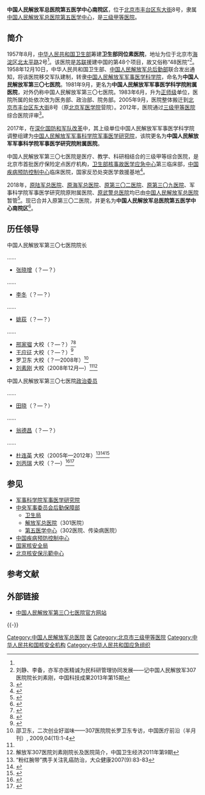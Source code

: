 {{Infobox PRCG
|color = darkgreen
|机构名称 = 中国人民解放军总医院第五医学中心南院区
|上级机构 = [[中国人民解放军总医院第五医学中心|中国人民解放军总医院第五医学中心]]
|机构类型 = 部队医院分院区<br />[[三级甲等医院|三级甲等医院]]
|军事级别 = |nocat
|标志1 = China Emblem PLA.svg
|标志1说明 = [[中国人民解放军军徽|中国人民解放军军徽]]
|职位1 = 院长
|人员1 = [[刘素刚|刘素刚]]
|衔级1 = 大校
|职位2 = [[政治委员|政治委员]]
|人员2 = [[刘丙瑞|刘丙瑞]]
|衔级2 = 大校
|职位3 = 
|人员3 =
|职位4 =
|人员4 =
|地址1 = [[北京市|北京市]][[丰台区|丰台区]][[东大街_(丰台)|东大街]]8号
|官网 = http://www.307hospital.com/ 
|时期1 = 1957–1958
|机构1 = <sup>[[中华人民共和国卫生部|卫生部]]</sup>'''卫生部同位素医院'''
|时期2 = 1958–1981
|机构2 = <sup>[[中国人民解放军军事医学科学院|军事医学科学院]]</sup>'''中国人民解放军第三〇七医院'''
|时期3 = 1981–2017
|机构3 = <sup>[[中国人民解放军军事医学科学院|军事医学科学院]]</sup>'''中国人民解放军军事医学科学院附属医院（中国人民解放军第三〇七医院）'''
}}

'''中国人民解放军总医院第五医学中心南院区'''，位于[[北京市|北京市]][[丰台区|丰台区]][[东大街_(丰台)|东大街]]8号，隶属[[中国人民解放军总医院第五医学中心|中国人民解放军总医院第五医学中心]]，是[[三级甲等医院|三级甲等医院]]。

== 简介 ==
1957年8月，[[中华人民共和国卫生部|中华人民共和国卫生部]]筹建'''卫生部同位素医院'''，地址为位于北京市[[海淀区|海淀区]][[北太平路_(北京)|北太平路]]2号<ref name="lishiyange" />。该医院是[[苏联|苏联]]援建中国的第48个项目，故又俗称“48医院”<ref name="liuli">刘静、李备，亦军亦医精诚为民科研管理协同发展——记中国人民解放军307医院院长刘素刚，中国科技成果2013年第15期</ref>。1958年12月10日，中华人民共和国卫生部、[[中国人民解放军总后勤部|中国人民解放军总后勤部]]联合发出通知，将该医院移交军队建制，转隶[[中国人民解放军军事医学科学院|中国人民解放军军事医学科学院]]，命名为'''中国人民解放军第三〇七医院'''。1981年9月，更名为'''中国人民解放军军事医学科学院附属医院'''，对外仍称中国人民解放军第三〇七医院。1983年6月，升为[[正师级|正师级]]单位，医院所属的处依次改为医务部、政治部、院务部。2005年9月，医院整体搬迁到[[北京市|北京市]][[丰台区|丰台区]][[东大街_(丰台)|东大街]]8号（原[[北京军医学院|北京军医学院]]营院）。2012年，医院通过[[三级甲等|三级甲等医院]]综合医院评审<ref name="lishiyange">{{Cite web|title=历史沿革|url=https://web.archive.org/web/20170520084500/http://www.307hospital.com/lsyg.jhtml|accessdate=2020-12-18|publisher=中国人民解放军307医院|archiveurl=https://web.archive.org/web/20170520084500/http://www.307hospital.com/lsyg.jhtml|archivedate=2017-05-20|dead-url=yes}}</ref>。

2017年，在[[深化国防和军队改革|深化国防和军队改革]]中，其上级单位中国人民解放军军事医学科学院调整组建为[[中国人民解放军军事科学院军事医学研究院|中国人民解放军军事科学院军事医学研究院]]，该院更名为'''中国人民解放军军事科学院军事医学研究院附属医院'''。

中国人民解放军第三〇七医院是医疗、教学、科研相结合的三级甲等综合医院，是北京市首批医疗保险定点医疗机构，[[卫生部核事故医学应急中心|卫生部核事故医学应急中心]]第三临床部，[[中国疾病预防控制中心|中国疾病预防控制中心]]临床医院，国家反恐处突医学救援基地<ref>{{Cite web|title=医院简介|url=http://www.307hospital.com/yyjjnew.jhtml#location|accessdate=2020-12-18|publisher=中国人民解放军307医院|archiveurl=https://archive.is/20160117033408/http://www.307hospital.com/yyjjnew.jhtml#location|archivedate=2016-01-17|dead-url=yes}}</ref>。

2018年，[[中国人民解放军总医院第七医学中心|原陆军总医院]]、[[中国人民解放军总医院第六医学中心|原海军总医院]]、[[中国人民解放军总医院第五医学中心|原第三〇二医院]]、[[中国人民解放军总医院第八医学中心|原第三〇九医院]]、军事科学院军事医学研究院原附属医院、[[中国人民武装警察部队总医院|原武警总医院]]均已由[[中国人民解放军总医院|中国人民解放军总医院]]暂管<ref>{{Cite web|title=官方披露：原陆军总医院等单位已由解放军总医院暂管|url=https://www.thepaper.cn/newsDetail_forward_2334813|date=2018-08-10|publisher=澎湃新闻|archiveurl=https://web.archive.org/web/20201129111531/https://www.thepaper.cn/newsDetail_forward_2334813|archivedate=2020-11-29|dead-url=no|accessdate=2018-08-10}}</ref>。现已合并入原第三〇二医院，并更名为'''中国人民解放军总医院第五医学中心南院区'''<ref>{{Cite web|title=军队医院更名继续，解放军总医院八个医学中心亮相|url=http://www.sohu.com/a/273558387_267160|date=2018-11-06|publisher=搜狐|archiveurl=https://web.archive.org/web/20200719220535/https://www.sohu.com/a/273558387_267160|archivedate=2020-07-19|dead-url=no|accessdate=2018-11-27}}</ref>。

== 历任领导 ==
{{col-begin}}
{{col-2}}
; 中国人民解放军第三〇七医院院长

……
* [[张晓增|张晓增]]（？—？）
……
* [[李冬|李冬]]（？—？）
……
* [[姚荻|姚荻]]（？—？）
……
* [[邢家骝|邢家骝]] 大校（？—？）<ref>{{Cite web|title=解放军307医院陈虎团队：血液病人的“守护神”|url=http://news.sina.com.cn/o/2015-07-19/205932124212.shtml|accessdate=2020-12-18|date=2015-07-19|publisher=新浪|archive-date=2018-09-28|archive-url=https://web.archive.org/web/20180928211449/http://news.sina.com.cn/o/2015-07-19/205932124212.shtml|dead-url=no}}</ref><ref>{{Cite web|title=访我国第一代临床核医学和放射医学知名专家邢家骝|url=http://news.sohu.com/20060910/n245254453.shtml|accessdate=2020-12-18|date=2006-09-10|publisher=搜狐|archive-date=2018-10-07|archive-url=https://web.archive.org/web/20181007005321/http://news.sohu.com/20060910/n245254453.shtml|dead-url=no}}</ref>
* [[王应征|王应征]] 大校（？—？）<ref>{{Cite web|title=应用新技术 患者受益多|url=http://www.gmw.cn/01gmrb/2000-09/19/GB/09%5E18548%5E0%5EGMC2-107.htm|accessdate=2020-12-18|date=2000-09-19|publisher=光明网|archive-date=2016-12-03|archive-url=https://web.archive.org/web/20161203060554/http://www.gmw.cn/01gmrb/2000-09/19/GB/09%5E18548%5E0%5EGMC2-107.htm|dead-url=no}}</ref>
* 罗卫东 大校（？—2008年）<ref>邵卫东，二次创业好滋味——307医院院长罗卫东专访，中国医疗前沿（半月刊）, 2009,04(11):1-4</ref>
* [[刘素刚|刘素刚]] 大校（2008年12月—）<ref name="liuli" /><ref>解放军307医院刘素刚院长及医院简介，中国卫生经济2011年第9期</ref>
{{col-2}}

; 中国人民解放军第三〇七医院[[政治委员|政治委员]]

……
* [[田晓|田晓]]（？—？）
……
* [[翁德昌|翁德昌]]（？—？）
……
* [[杜连英|杜连英]] 大校（2005年—2012年）<ref>“粉红腕带”携手关注乳癌防治，大众健康2007(9):83-83</ref><ref>{{Cite web|title=307医院贯彻落实科学发展观的一段经历|url=http://news.163.com/09/0516/07/59DTBVIK0001124J.html|accessdate=2020-12-18|date=2009-05-16|publisher=网易|archiveurl=https://web.archive.org/web/20161202235505/http://news.163.com/09/0516/07/59DTBVIK0001124J.html|archivedate=2016-12-02|dead-url=yes}}</ref><ref>{{Cite web|title=发扬党内民主 让权力在阳光下运行——访解放军307医院政委|url=http://cpc.people.com.cn/GB/117092/8210771.html|accessdate=2020-12-18|date=2008-10-22|publisher=人民网|archive-date=2016-12-02|archive-url=https://web.archive.org/web/20161202235015/http://cpc.people.com.cn/GB/117092/8210771.html|dead-url=no}}</ref>
* [[刘丙瑞|刘丙瑞]] 大校（？—）<ref>{{Cite web|title=307医院连续对口帮扶宁夏同心县人民医院15年让百姓实现“家门口看大病”|url=http://www.xinhuanet.com//mil/2016-04/01/c_128856574.htm|accessdate=2020-12-18|date=2016-04-01|publisher=新华网|archive-date=2019-10-16|archive-url=https://web.archive.org/web/20191016103711/http://www.xinhuanet.com/mil/2016-04/01/c_128856574.htm}}</ref><ref>{{Cite web|title=额尔古纳河畔的牵挂|url=http://scitech.people.com.cn/n/2014/0930/c1057-25763244.html|accessdate=2020-12-18|date=2014-09-30|publisher=人民网|archive-date=2018-09-30|archive-url=https://web.archive.org/web/20180930093944/http://scitech.people.com.cn/n/2014/0930/c1057-25763244.html|dead-url=no}}</ref>
{{col-end}}

== 参见 ==
* [[中国人民解放军军事科学院军事医学研究院|军事科学院军事医学研究院]]
* [[中央军事委员会后勤保障部|中央军事委员会后勤保障部]]
** [[中央军委后勤保障部卫生局|卫生局]]
** [[中国人民解放军总医院|解放军总医院]]（301医院）
** [[中国人民解放军总医院第五医学中心|第五医学中心]]（302医院、传染病医院）
* [[中国疾病预防控制中心|中国疾病预防控制中心]]
* [[国家核安全局|国家核安全局]]
* [[北京核安保示範中心|北京核安保示範中心]]

== 参考文献 ==
{{Reflist|30em}}

== 外部链接 ==
* [https://archive.is/20150411233554/http://www.307hospital.com/ 中国人民解放军第三〇七医院官方网站]

{{-}}
{{中华人民共和国核工业}}
{{Portal bar|中华人民共和国|医学|军事|核技术|北京}}

[[Category:中国人民解放军总医院|Category:中国人民解放军总医院]]
[[Category:中央军委驻北京市单位|医]]
[[Category:北京市三级甲等医院|Category:北京市三级甲等医院]]
[[Category:中华人民共和国核安全机构|Category:中华人民共和国核安全机构]]
[[Category:中华人民共和国应急组织|Category:中华人民共和国应急组织]]